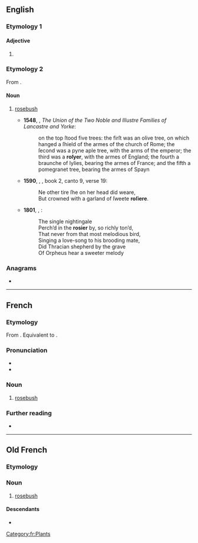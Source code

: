 {{also|Rosier}}
==English==

===Etymology 1===

====Adjective====
{{head|en|comparative adjective}}

# {{en-comparative of|rosy}}

===Etymology 2===
From {{der|en|fro|rosier}}.

====Noun====
{{en-noun}}

# {{lb|en|archaic}} [[rosebush]]
#* '''1548''', {{w|Edward Hall}}, ''The Union of the Two Noble and Illustre Families of Lancastre and Yorke'':
#*: on the top ſtood five trees: the firſt was an olive tree, on which hanged a ſhield of the armes of the church of Rome; the ſecond was a pyne aple tree, with the arms of the emperor; the third was a '''roſyer''', with the armes of England; the fourth a braunche of lylies, bearing the armes of France; and the fifth a pomegranet tree, bearing the armes of Spayn
#* '''1590''', {{w|Edmund Spenser}}, ''{{w|The Faerie Queene}}'', book 2, canto 9, verse 19:
#*: Ne other tire ſhe on her head did weare,<br>But crowned with a garland of ſweete '''roſiere'''.
#* '''1801''', {{w|Robert Southey}}, ''{{w|Thalaba the Destroyer}}'':
#*: The single nightingale<br>Perch’d in the '''rosier''' by, so richly ton’d,<br>That never from that most melodious bird,<br>Singing a love-song to his brooding mate,<br>Did Thracian shepherd by the grave<br>Of Orpheus hear a sweeter melody

===Anagrams===
* {{anagrams|en|a=eiorrs|Rories}}

----

==French==

===Etymology===
From {{inh|fr|fro|rosier}}. Equivalent to {{suffix|fr|rose|ier}}.

===Pronunciation===
* {{fr-IPA}}
* {{audio|fr|Fr-rosier.ogg|Audio}}

===Noun===
{{fr-noun|m}}

# [[rosebush]]

===Further reading===
* {{R:TLFi}}

[[Category:fr:Plants]]

----

==Old French==

===Etymology===
{{suffix|fro|rose|ier}}

===Noun===
{{fro-noun|m}}

# [[rosebush]]

====Descendants====
* {{desc|fr|rosier}}
